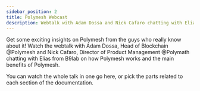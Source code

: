 ```yaml
---
sidebar_position: 2
title: Polymesh Webcast
description: Webtalk with Adam Dossa and Nick Cafaro chatting with Elias
---
```



Get some exciting insights on Polymesh from the guys who really know about it! Watch the webtalk with Adam Dossa, Head of Blockchain @Polymesh and Nick Cafaro, Director of Product Management @Polymath chatting with Elias from B9lab on how Polymesh works and the main benefits of Polymesh.

You can watch the whole talk in one go here, or pick the parts related to each section of the documentation.

<YoutubePlayer videoId="KbAyNiQ8nLE" />
